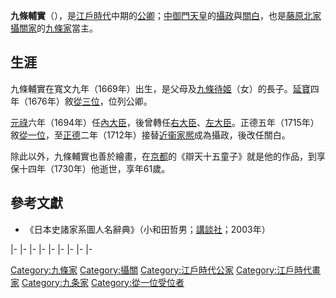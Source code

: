 {{東亞男性歷史人物
|名稱 = 九條輔實
|出生日期 = [[寬文|寬文]]九年六月十六（1669年7月13日）
|逝世日期 = [[享保|享保]]十四年十二月十二（{{death date and age|1730|1|30|1669|7|13}}）
|法號 = 後洞院
|身份 = [[從一位|從一位]][[關白|關白]][[左大臣|左大臣]]
|主君 = [[靈元天皇|靈元天皇]]→[[東山天皇|東山天皇]]→[[中御門天皇|中御門天皇]]
|父親 = {{link-ja|九條兼晴|九条兼晴}}
|母親 = [[九條待姬|九條待姬]]
|妻之父 = [[後西天皇|後西天皇]]
|妻之嫡母 = {{link-ja|明子女王|明子女王}}
|妻之母 = [[清閑寺共子|清閑寺共子]]
|妻 = [[益子內親王|益子內親王]]
|子 = [[九條師孝|九條師孝]]、{{link-ja|九條幸教|九条幸教}}、[[九條尚實|九條尚實]]
|女 = 九條輔子（[[德川吉通|德川吉通]]室）
}}

{{japanese|japanese=九条 輔実|kana=くじょう すけざね|romaji=Kujō Sukezane|kyujitai=九條 輔實}}
'''九條輔實'''（{{bd|1669年|7月13日|1730年|1月30日}}），是[[江戶時代|江戶時代]]中期的[[公卿|公卿]]；[[中御門天皇|中御門天皇]]的[[攝政|攝政]]與[[關白|關白]]，也是[[藤原北家|藤原北家]][[攝家|攝關家]]的[[九條家|九條家]]當主。

==生涯==
九條輔實在寬文九年（1669年）出生，是父母{{link-ja|九條兼晴|九条兼晴}}及[[九條待姬|九條待姬]]（{{link-ja|九條道房|九条道房}}女）的長子。[[延寶|延寶]]四年（1676年）敘[[從三位|從三位]]，位列公卿。

[[元祿|元祿]]六年（1694年）任[[內大臣|內大臣]]，後曾轉任[[右大臣|右大臣]]、[[左大臣|左大臣]]。正德五年（1715年）敘[[從一位|從一位]]，至[[正德_(日本)|正德]]二年（1712年）接替[[近衞家熈|近衞家熈]]成為攝政，後改任關白。

除此以外，九條輔實也善於繪畫，在[[京都|京都]]{{link-ja|上善寺|上善寺}}的《辯天十五童子》就是他的作品，到享保十四年（1730年）他逝世，享年61歲。

==參考文獻==
* 《日本史諸家系圖人名辭典》（小和田哲男；[[講談社|講談社]]；2003年）

{{start box|width=auto}}
{{s-pre}}
|-
{{s-before|{{link-ja|九條兼晴|九条兼晴}}}}
{{s-title|[[九條家|九條家]]當主|1677年12月6日－1730年1月30日}}
{{s-after|[[九條師孝|九條師孝]]}}
|-
{{s-before|[[近衞家熈|近衞家熈]]}}
{{s-title|[[藤氏長者|藤氏長者]]|1712年9月28日－1722年2月28日}}
{{s-after|[[二條綱平|二條綱平]]}}
|-
{{s-off}}
|-
{{s-before|近衞家熈}}
{{s-title|{{link-ja|近衛大將|近衛大将|左大將}}|1687年4月24日－1699年2月21日}}
{{s-after|二條綱平}}
|-
{{s-before|rows=2|[[三條實治|三條實治]]}}
{{s-title|[[內大臣|內大臣]]|1694年1月13日－1704年3月10日}}
{{s-after|[[中院通茂|中院通茂]]}}
|-
{{s-title|[[右大臣|右大臣]]|1704年3月10日－1708年2月12日}}
{{s-after|二條綱平}}
|-
{{s-before|近衞家熈}}
{{s-title|[[左大臣|左大臣]]|1708年2月12日－1715年4月14日}}
{{s-after|三條實治}}
|-
{{s-vacant|rows=2||last=近衞家熈}}
{{s-title|[[攝政關白列表|攝政]]|1712年9月28日－1716年12月14日}}
{{s-vacant||next=[[一條道香|一條道香]]}}
|-
{{s-title|[[攝政關白列表|關白]]|1716年12月14日－1722年2月28日}}
{{s-after|二條綱平}}
{{end box}}
{{日本的攝政}}
{{歷代關白}}
{{藤原氏長者}}
[[Category:九條家|Category:九條家]]
[[Category:攝關|Category:攝關]]
[[Category:江戶時代公家|Category:江戶時代公家]]
[[Category:江戶時代畫家|Category:江戶時代畫家]]
[[Category:九条家|Category:九条家]]
[[Category:從一位受位者|Category:從一位受位者]]